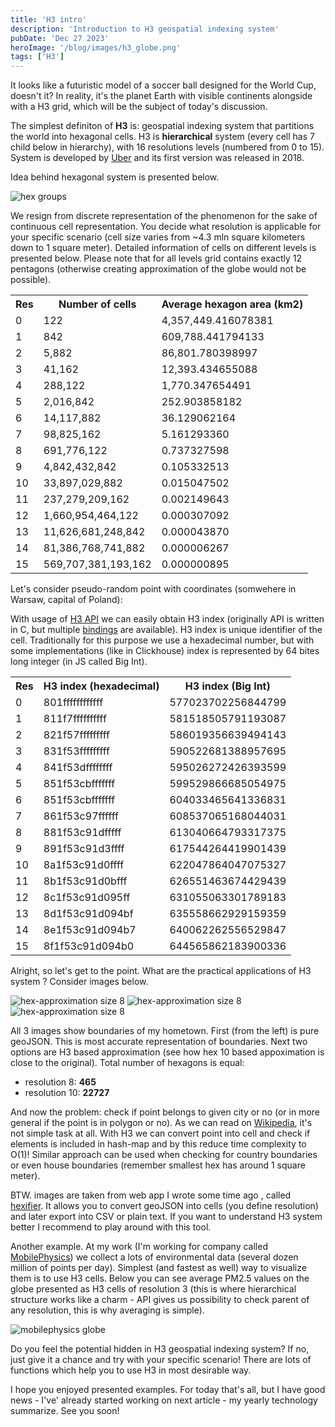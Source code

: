 ```yaml
---
title: 'H3 intro'
description: 'Introduction to H3 geospatial indexing system'
pubDate: 'Dec 27 2023'
heroImage: '/blog/images/h3_globe.png'
tags: ['H3']
---
```



It looks like a futuristic model of a soccer ball designed for the World Cup, doesn't it? In reality, it's the planet Earth with visible continents alongside with a H3 grid, which will be the subject of today's discussion.

The simplest definiton of <strong>H3</strong> is: geospatial indexing system that partitions the world into hexagonal cells. H3 is <strong>hierarchical</strong> system (every cell has 7 child below in hierarchy), with 16 resolutions levels (numbered from 0 to 15). System is developed by [Uber](https://www.uber.com/blog/h3/) and its first version was released in 2018.

Idea behind hexagonal system is presented below.

<div class="flex justify-center">
    <img src="/blog/images/hex_grouping.png" alt="hex groups" />
</div>

We resign from discrete representation of the phenomenon for the sake of continuous cell representation. You decide what resolution is applicable for your specific scenario (cell size varies from ~4.3 mln square kilometers down to 1 square meter).
Detailed information of cells on different levels is presented below. Please note that for all levels grid contains exactly 12 pentagons (otherwise creating approximation of the globe would not be possible).

<table class="bg-slate-50 dark:text-white dark:bg-slate-700">
    <tr class="bg-slate-200 dark:bg-slate-800">
        <th>Res</th>
        <th>Number of cells</th>
        <th>Average hexagon area (km2)</th>
    </tr>
    <tr>
        <td>0</td>
        <td>122</td>
        <td>4,357,449.416078381	</td>
    </tr>
    <tr>
        <td>1</td>
        <td>842</td>
        <td>609,788.441794133</td>
    </tr>   
    <tr>
        <td>2</td>
        <td>5,882</td>
        <td>86,801.780398997</td>
    </tr>   
    <tr>
        <td>3</td>
        <td>41,162</td>
        <td>12,393.434655088</td>
    </tr>
    <tr>
        <td>4</td>
        <td>288,122</td>
        <td>1,770.347654491</td>
    </tr>
     <tr>
        <td>5</td>
        <td>2,016,842</td>
        <td>252.903858182</td>
    </tr>
    <tr>
        <td>6</td>
        <td>14,117,882</td>
        <td>36.129062164</td>
    </tr>
    <tr>
        <td>7</td>
        <td>98,825,162</td>
        <td>5.161293360</td>
    </tr>
     <tr>
        <td>8</td>
        <td>691,776,122</td>
        <td>0.737327598</td>
    </tr>
    <tr>
        <td>9</td>
        <td>4,842,432,842</td>
        <td>0.105332513</td>
    </tr>
    <tr>
        <td>10</td>
        <td>33,897,029,882</td>
        <td>0.015047502</td>
    </tr>
    <tr>
        <td>11</td>
        <td>237,279,209,162</td>
        <td>0.002149643</td>
    </tr>
    <tr>
        <td>12</td>
        <td>1,660,954,464,122</td>
        <td>0.000307092</td>
    </tr>
    <tr>
        <td>13</td>
        <td>11,626,681,248,842</td>
        <td>0.000043870</td>
    </tr>
    <tr>
        <td>14</td>
        <td>81,386,768,741,882</td>
        <td>0.000006267</td>
    </tr>
    <tr>
        <td>15</td>
        <td>569,707,381,193,162</td>
        <td>0.000000895</td>
    </tr>
</table>


Let's consider pseudo-random point with coordinates (somwehere in Warsaw, capital of Poland):

<Latex formula="\lambda = 21.004714 \quad \varphi = 52.244534" />

With usage of [H3 API](https://h3geo.org/docs/api/indexing) we can easily obtain H3 index (originally API is written in C, but multiple [bindings](https://h3geo.org/docs/community/bindings) are available). H3 index is unique identifier of the cell. 
Traditionally for this purpose we use a hexadecimal number, but with some implementations (like in Clickhouse) index is represented by 64 bites long integer (in JS called Big Int).

<table class="bg-slate-50 dark:text-white dark:bg-slate-700 mb-4">
    <tr class="bg-slate-200 dark:bg-slate-800">
        <th>Res</th>
        <th>H3 index (hexadecimal)</th>
        <th>H3 index (Big Int)</th>
    </tr>
    <tr>
        <td>0</td>
        <td>801ffffffffffff</td>
        <td>577023702256844799</td>
    </tr>
      <tr>
        <td>1</td>
        <td>811f7ffffffffff</td>
        <td>581518505791193087</td>
    </tr>
      <tr>
        <td>2</td>
        <td>821f57fffffffff</td>
        <td>586019356639494143</td>
    </tr>
    <tr>
        <td>3</td>
        <td>831f53fffffffff</td>
        <td>590522681388957695</td>
    </tr>
    <tr>
        <td>4</td>
        <td>841f53dffffffff</td>
        <td>595026272426393599</td>
    </tr>
    <tr>
        <td>5</td>
        <td>851f53cbfffffff</td>
        <td>599529866685054975</td>
    </tr>
     <tr>
        <td>6</td>
        <td>851f53cbfffffff</td>
        <td>604033465641336831</td>
    </tr>
       <tr>
        <td>7</td>
        <td>861f53c97ffffff</td>
        <td>608537065168044031</td>
    </tr>
      <tr>
        <td>8</td>
        <td>881f53c91dfffff</td>
        <td>613040664793317375</td>
    </tr>
    <tr>
        <td>9</td>
        <td>891f53c91d3ffff</td>
        <td>617544264419901439</td>
    </tr>
     <tr>
        <td>10</td>
        <td>8a1f53c91d0ffff</td>
        <td>622047864047075327</td>
    </tr>
     <tr>
        <td>11</td>
        <td>8b1f53c91d0bfff</td>
        <td>626551463674429439</td>
    </tr>
     <tr>
        <td>12</td>
        <td>8c1f53c91d095ff</td>
          <td>631055063301789183</td>
    </tr>
    <tr>
        <td>13</td>
        <td>8d1f53c91d094bf</td>
        <td>635558662929159359</td>
    </tr>
    <tr>
        <td>14</td>
        <td>8e1f53c91d094b7</td>
        <td>640062262556529847</td>
    </tr>
      <tr>
        <td>15</td>
        <td>8f1f53c91d094b0</td>
        <td>644565862183900336</td>
    </tr>
</table>
    
    
Alright, so let's get to the point. What are the practical applications of H3 system ? Consider images below.

<div class="max:w-full flex justify-between [&>img]:w-[33%]">
    <img src="/blog/images/city-polygon.png" alt="hex-approximation size 8" />
    <img src="/blog/images/city-hex8.png" alt="hex-approximation size 8" />
    <img src="/blog/images/city-hex10.png" alt="hex-approximation size 8" />
</div>

All 3 images show boundaries of my hometown. First (from the left) is pure geoJSON. This is most accurate representation of boundaries. Next two options are H3 based approximation (see how hex 10 based appoximation is close to the original).
Total number of hexagons is equal:
<ul>
    <li>resolution 8: <strong>465</strong></li>
    <li>resolution 10: <strong>22727</strong></li>
</ul>

And now the problem: check if point belongs to given city or no (or in more general if the point is in polygon or no). As we can read on [Wikipedia](https://en.wikipedia.org/wiki/Point_in_polygon), it's not simple task at all.
With H3 we can convert point into cell and check if elements is included in hash-map and by this reduce time complexity to O(1)! Similar approach can be used when checking for country boundaries or even house boundaries (remember smallest hex has around 1 square meter).

BTW. images are taken from web app I wrote some time ago , called [hexifier](https://lukasi.uk/hexifier). It allows you to convert geoJSON into cells (you define resolution) and later export into CSV or plain text. If you want to understand 
H3 system better I recommend to play around with this tool.

Another example. At my work (I'm working for company called [MobilePhysics](http://mobilephysics.com/)) we collect a lots of environmental data (several dozen million of points per day). Simplest (and fastest as well) way to visualize them
is to use H3 cells. Below you can see average PM2.5 values on the globe presented as H3 cells of resolution 3 (this is where hierarchical structure works like a charm - API gives us possibility to check parent of any resolution, this is why averaging is simple).

<img src="/blog/images/mp_globe.png" alt="mobilephysics globe" />

Do you feel the potential hidden in H3 geospatial indexing system? If no, just give it a chance and try with your specific scenario! There are lots of functions which help
you to use H3 in most desirable way. 

I hope you enjoyed presented examples. For today that's all, but I have good news - I've' already started working on next article - my yearly technology summarize. See you soon!